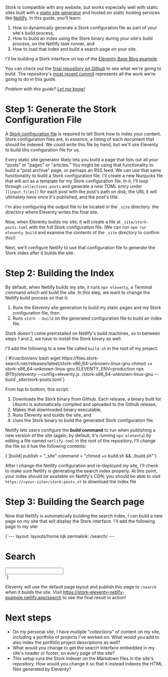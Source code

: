 
<div>

Stork is compatible with any website, but works especially well with static sites built with a [static site generator](https://www.netlify.com/blog/2020/04/14/what-is-a-static-site-generator-and-3-ways-to-find-the-best-one/) and hosted on static hosting services like [Netlify](https://www.netlify.com). In this guide, you'll learn:

1. How to dynamically generate a Stork configuration file as part of your site's build process,
2. How to build an index using the Stork binary during your site's build process, on the Netlify task runner, and
3. How to load that index and build a search page on your site.

I'll be building a Stork interface on top of the [Eleventy Base Blog example](https://github.com/11ty/eleventy-base-blog).

<DocsNote>

You can check out the [final repository on Github](https://github.com/stork-search/netlify-11ty-example) to see what we're going to build. The repository's [most recent commit](https://github.com/stork-search/netlify-11ty-example/commit/0e06861c46adf50eb53f7aaab88cd57e3360e184) represents all the work we're going to do in this guide.

</DocsNote>

*Problem with this guide? [Let me know!](https://github.com/jameslittle230/stork-site/issues/new)*

# Step 1: Generate the Stork Configuration File

A [Stork configuration file](/docs/build) is required to tell Stork how to index your content. Stork configuration files are, in essence, a listing of each document that should be indexed. We could write this file by hand, but we'll use Eleventy to build tihs configuration file for us.

Every static site generator likely lets you build a page that lists out all your "posts" or "pages" or "articles." You might be using that functionality to build a "post archive" page, or perhaps an RSS feed. We can use that same functionality to build a Stork configuration file. I'll create a new Nunjucks file that will act as a template for my Stork configuration file. In it, I'll loop through `collections.posts` and generate a new TOML entry under `[[input.files]]` for each post with the post's path on disk, the URL it will ultimately have once it's published, and the post's title.

</div>

I'm also configuring the output file to be located in the `_site` directory: the directory where Eleventy writes the final site.

<StorkPostsNunjucks />

<div>

Now, when Eleventy builds my site, it will create a file at `_site/stork-posts.toml` with the full Stork configuration file. (We can run `npm run eleventy build` and examine the contents of the `_site` directory to confirm this!) 

Next, we'll configure Netlify to use that configuration file to generate the Stork index after it builds the site.

# Step 2: Building the Index

By default, when Netlify builds my site, it runs `npx eleventy`, a Terminal command which will build the site. In this step, we want to change the Netlify build process so that it:

1. Runs the Eleventy site generation to build my static pages and my Stork configuration file, then
2. Runs `stork --build` on the generated configuration file to build an index file.

Stork doesn't come preinstalled on Netlify's build machines, so in between steps 1 and 2, we have to install the Stork binary as well.

I'll add the following to a new file called `build.sh` in the root of my project:

</div>

<div className="popout">

<Codeblock filename="build.sh" lang="bash">
    {`#!/usr/bin/env bash
wget https://files.stork-search.net/releases/latest/stork-x86_64-unknown-linux-gnu
chmod +x stork-x86_64-unknown-linux-gnu
ELEVENTY_ENV=production npx @11ty/eleventy --config=eleventy.js
./stork-x86_64-unknown-linux-gnu --build _site/stork-posts.toml`}
</Codeblock>

</div>

From top to bottom, this script:

1. Downloads the Stork binary from Github. Each release, a binary built for Ubuntu is automatically compiled and uploaded to the Github release,
2. Makes that downloaded binary executable,
3. Runs Eleventy and builds the site, and
4. Uses the Stork binary to build the generated Stork configuration file.

Netlify lets users configure the **build command** to run when publishing a new version of the site (again, by default, it's running `npx eleventy`) by editing a file named `netlify.toml` in the root of the repository. I'll change the file so it has the following contents:

<Codeblock filename="netlify.toml" lang="toml">
  {`[build]
publish = "_site"
command = "chmod +x build.sh && ./build.sh"`}
   </Codeblock>

After I change the Netlify configuration and re-deployed my site, I'll check to make sure Netlify is generating the search index properly. At this point, your index should be available on Netlify's CDN; you should be able to visit `https://<your-site>/stork-posts.st` to download the index file

# Step 3: Building the Search page

Now that Netlify is automatically building the search index, I can build a new page on my site that will display the Stork interface. I'll add the following page to my site:

<div className="popout">

<Codeblock filename="search.njk" lang="html">
    {`---
layout: layouts/home.njk
permalink: /search/
---
  
<h1>Search</h1>
<link rel="stylesheet" href="https://files.stork-search.net/basic.css" />
  
<div class="stork-wrapper">
  <input data-stork="posts" class="stork-input" />
  <div data-stork="posts-output" class="stork-output"></div>
</div>
  
<script src="https://files.stork-search.net/stork.js"></script>
<script>
  stork.register('posts', '/stork-posts.st');
</script>`}
</Codeblock>

</div>


Eleventy will use the default page layout and publish this page to `/search` when it builds the site. Visit <https://stork-eleventy-netlify-example.netlify.app/search> to see the final result in action!

# Next steps

- On my personal site, I have multiple "collections" of content on my site, including a portfolio of projects I've worked on. What would you add to also index the portfolio project descriptions as well?
- What would you change to get the search interface embedded in my site's header or footer, on every page of the site?
- This setup runs the Stork indexer on the Markdown files in the site's repository. How would you change it so that it instead indexes the HTML files generated by Eleventy?